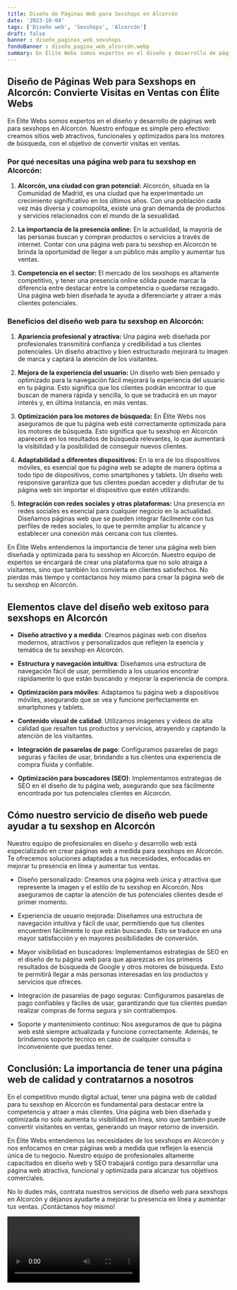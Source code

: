 ```yaml
---
title: Diseño de Páginas Web para Sexshops en Alcorcón
date: '2023-10-04'
tags: ['Diseño web', 'Sexshops', 'Alcorcón']
draft: false
banner : diseño_paginas_web_sexshops
fondoBanner : diseño_pagina_web_alcorcón.webp
summary: En Élite Webs somos expertos en el diseño y desarrollo de páginas web para sexshops en Alcorcón. Nuestro enfoque es simple pero efectivo creamos sitios web atractivos, funcionales y optimizados para los motores de búsqueda, con el objetivo de convertir visitas en ventas. 
---
```


## Diseño de Páginas Web para Sexshops en Alcorcón: Convierte Visitas en Ventas con Élite Webs

En Élite Webs somos expertos en el diseño y desarrollo de páginas web para sexshops en Alcorcón. Nuestro enfoque es simple pero efectivo: creamos sitios web atractivos, funcionales y optimizados para los motores de búsqueda, con el objetivo de convertir visitas en ventas. 

### Por qué necesitas una página web para tu sexshop en Alcorcón:

1. **Alcorcón, una ciudad con gran potencial:** Alcorcón, situada en la Comunidad de Madrid, es una ciudad que ha experimentado un crecimiento significativo en los últimos años. Con una población cada vez más diversa y cosmopolita, existe una gran demanda de productos y servicios relacionados con el mundo de la sexualidad.

2. **La importancia de la presencia online:** En la actualidad, la mayoría de las personas buscan y compran productos o servicios a través de internet. Contar con una página web para tu sexshop en Alcorcón te brinda la oportunidad de llegar a un público más amplio y aumentar tus ventas.

3. **Competencia en el sector:** El mercado de los sexshops es altamente competitivo, y tener una presencia online sólida puede marcar la diferencia entre destacar entre la competencia o quedarse rezagado. Una página web bien diseñada te ayuda a diferenciarte y atraer a más clientes potenciales.

### Beneficios del diseño web para tu sexshop en Alcorcón:

1. **Apariencia profesional y atractiva:** Una página web diseñada por profesionales transmitirá confianza y credibilidad a tus clientes potenciales. Un diseño atractivo y bien estructurado mejorará tu imagen de marca y captará la atención de los visitantes.

2. **Mejora de la experiencia del usuario:** Un diseño web bien pensado y optimizado para la navegación fácil mejorará la experiencia del usuario en tu página. Esto significa que los clientes podrán encontrar lo que buscan de manera rápida y sencilla, lo que se traducirá en un mayor interés y, en última instancia, en más ventas.

3. **Optimización para los motores de búsqueda:** En Élite Webs nos aseguramos de que tu página web esté correctamente optimizada para los motores de búsqueda. Esto significa que tu sexshop en Alcorcón aparecerá en los resultados de búsqueda relevantes, lo que aumentará la visibilidad y la posibilidad de conseguir nuevos clientes.

4. **Adaptabilidad a diferentes dispositivos:** En la era de los dispositivos móviles, es esencial que tu página web se adapte de manera óptima a todo tipo de dispositivos, como smartphones y tablets. Un diseño web responsive garantiza que tus clientes puedan acceder y disfrutar de tu página web sin importar el dispositivo que estén utilizando.

5. **Integración con redes sociales y otras plataformas:** Una presencia en redes sociales es esencial para cualquier negocio en la actualidad. Diseñamos páginas web que se pueden integrar fácilmente con tus perfiles de redes sociales, lo que te permite ampliar tu alcance y establecer una conexión más cercana con tus clientes.

En Élite Webs entendemos la importancia de tener una página web bien diseñada y optimizada para tu sexshop en Alcorcón. Nuestro equipo de expertos se encargará de crear una plataforma que no solo atraiga a visitantes, sino que también los convierta en clientes satisfechos. No pierdas más tiempo y contáctanos hoy mismo para crear la página web de tu sexshop en Alcorcón.

<GifSeo />

<Cta />

## **Elementos clave del diseño web exitoso para sexshops en Alcorcón**

- **Diseño atractivo y a medida**: Creamos páginas web con diseños modernos, atractivos y personalizados que reflejen la esencia y temática de tu sexshop en Alcorcón.

- **Estructura y navegación intuitiva**: Diseñamos una estructura de navegación fácil de usar, permitiendo a los usuarios encontrar rápidamente lo que están buscando y mejorar la experiencia de compra.

- **Optimización para móviles**: Adaptamos tu página web a dispositivos móviles, asegurando que se vea y funcione perfectamente en smartphones y tablets.

- **Contenido visual de calidad**: Utilizamos imágenes y videos de alta calidad que resalten tus productos y servicios, atrayendo y captando la atención de los visitantes.

- **Integración de pasarelas de pago**: Configuramos pasarelas de pago seguras y fáciles de usar, brindando a tus clientes una experiencia de compra fluida y confiable.

- **Optimización para buscadores (SEO)**: Implementamos estrategias de SEO en el diseño de tu página web, asegurando que sea fácilmente encontrada por tus potenciales clientes en Alcorcón.

## **Cómo nuestro servicio de diseño web puede ayudar a tu sexshop en Alcorcón**

Nuestro equipo de profesionales en diseño y desarrollo web está especializado en crear páginas web a medida para sexshops en Alcorcón. Te ofrecemos soluciones adaptadas a tus necesidades, enfocadas en mejorar tu presencia en línea y aumentar tus ventas.

- Diseño personalizado: Creamos una página web única y atractiva que represente la imagen y el estilo de tu sexshop en Alcorcón. Nos aseguramos de captar la atención de tus potenciales clientes desde el primer momento.

- Experiencia de usuario mejorada: Diseñamos una estructura de navegación intuitiva y fácil de usar, permitiendo que tus clientes encuentren fácilmente lo que están buscando. Esto se traduce en una mayor satisfacción y en mayores posibilidades de conversión.

- Mayor visibilidad en buscadores: Implementamos estrategias de SEO en el diseño de tu página web para que aparezcas en los primeros resultados de búsqueda de Google y otros motores de búsqueda. Esto te permitirá llegar a más personas interesadas en los productos y servicios que ofreces.

- Integración de pasarelas de pago seguras: Configuramos pasarelas de pago confiables y fáciles de usar, garantizando que tus clientes puedan realizar compras de forma segura y sin contratiempos.

- Soporte y mantenimiento continuo: Nos aseguramos de que tu página web esté siempre actualizada y funcione correctamente. Además, te brindamos soporte técnico en caso de cualquier consulta o inconveniente que puedas tener.

## **Conclusión: La importancia de tener una página web de calidad y contratarnos a nosotros**

En el competitivo mundo digital actual, tener una página web de calidad para tu sexshop en Alcorcón es fundamental para destacar entre la competencia y atraer a más clientes. Una página web bien diseñada y optimizada no solo aumenta tu visibilidad en línea, sino que también puede convertir visitantes en ventas, generando un mayor retorno de inversión.

En Élite Webs entendemos las necesidades de los sexshops en Alcorcón y nos enfocamos en crear páginas web a medida que reflejen la esencia única de tu negocio. Nuestro equipo de profesionales altamente capacitados en diseño web y SEO trabajará contigo para desarrollar una página web atractiva, funcional y optimizada para alcanzar tus objetivos comerciales.

No lo dudes más, contrata nuestros servicios de diseño web para sexshops en Alcorcón y déjanos ayudarte a mejorar tu presencia en línea y aumentar tus ventas. ¡Contáctanos hoy mismo!

<Video />

<CtaBot job='Sexshops' city='Alcorcón'/>

<Gmaps query='Alcorcón+españa+maps' />
